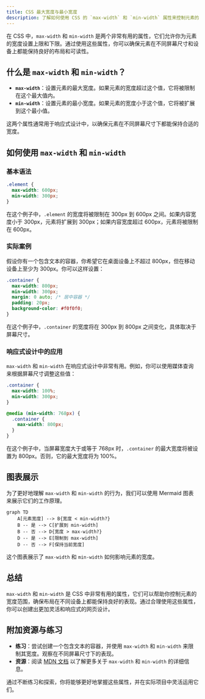```yaml
---
title: CSS 最大宽度与最小宽度
description: 了解如何使用 CSS 的 `max-width` 和 `min-width` 属性来控制元素的宽度范围，确保布局的灵活性和响应性。
---
```


在 CSS 中，`max-width` 和 `min-width` 是两个非常有用的属性，它们允许你为元素的宽度设置上限和下限。通过使用这些属性，你可以确保元素在不同屏幕尺寸和设备上都能保持良好的布局和可读性。

## 什么是 `max-width` 和 `min-width`？

- **`max-width`**：设置元素的最大宽度。如果元素的宽度超过这个值，它将被限制在这个最大值内。
- **`min-width`**：设置元素的最小宽度。如果元素的宽度小于这个值，它将被扩展到这个最小值。

这两个属性通常用于响应式设计中，以确保元素在不同屏幕尺寸下都能保持合适的宽度。

## 如何使用 `max-width` 和 `min-width`

### 基本语法

```css
.element {
  max-width: 600px;
  min-width: 300px;
}
```

在这个例子中，`.element` 的宽度将被限制在 300px 到 600px 之间。如果内容宽度小于 300px，元素将扩展到 300px；如果内容宽度超过 600px，元素将被限制在 600px。

### 实际案例

假设你有一个包含文本的容器，你希望它在桌面设备上不超过 800px，但在移动设备上至少为 300px。你可以这样设置：

```css
.container {
  max-width: 800px;
  min-width: 300px;
  margin: 0 auto; /* 居中容器 */
  padding: 20px;
  background-color: #f0f0f0;
}
```

在这个例子中，`.container` 的宽度将在 300px 到 800px 之间变化，具体取决于屏幕尺寸。

### 响应式设计中的应用

`max-width` 和 `min-width` 在响应式设计中非常有用。例如，你可以使用媒体查询来根据屏幕尺寸调整这些值：

```css
.container {
  max-width: 100%;
  min-width: 300px;
}

@media (min-width: 768px) {
  .container {
    max-width: 800px;
  }
}
```

在这个例子中，当屏幕宽度大于或等于 768px 时，`.container` 的最大宽度将被设置为 800px。否则，它的最大宽度将为 100%。

## 图表展示

为了更好地理解 `max-width` 和 `min-width` 的行为，我们可以使用 Mermaid 图表来展示它们的工作原理。

```mermaid
graph TD
    A[元素宽度] --> B{宽度 < min-width?}
    B -- 是 --> C[扩展到 min-width]
    B -- 否 --> D{宽度 > max-width?}
    D -- 是 --> E[限制到 max-width]
    D -- 否 --> F[保持当前宽度]
```

这个图表展示了 `max-width` 和 `min-width` 如何影响元素的宽度。

## 总结

`max-width` 和 `min-width` 是 CSS 中非常有用的属性，它们可以帮助你控制元素的宽度范围，确保布局在不同设备上都能保持良好的表现。通过合理使用这些属性，你可以创建出更加灵活和响应式的网页设计。

## 附加资源与练习

- **练习**：尝试创建一个包含文本的容器，并使用 `max-width` 和 `min-width` 来限制其宽度。观察在不同屏幕尺寸下的表现。
- **资源**：阅读 [MDN 文档](https://developer.mozilla.org/zh-CN/docs/Web/CSS/max-width) 以了解更多关于 `max-width` 和 `min-width` 的详细信息。

通过不断练习和探索，你将能够更好地掌握这些属性，并在实际项目中灵活运用它们。